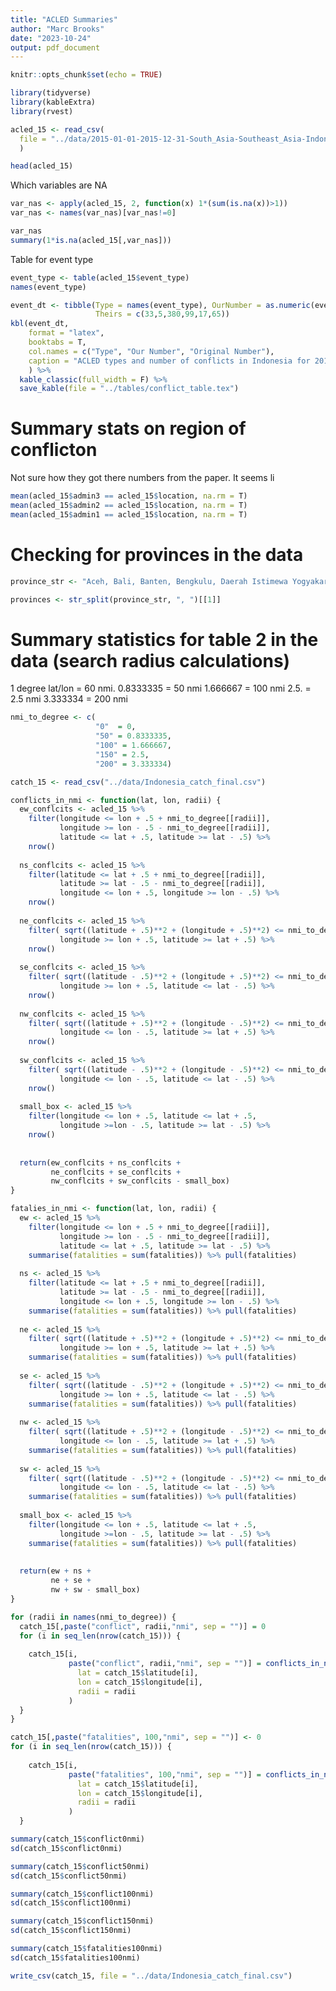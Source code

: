 ```yaml
---
title: "ACLED Summaries"
author: "Marc Brooks"
date: "2023-10-24"
output: pdf_document
---
```


```r
knitr::opts_chunk$set(echo = TRUE)

library(tidyverse)
library(kableExtra)
library(rvest)
```



```r
acled_15 <- read_csv(
  file = "../data/2015-01-01-2015-12-31-South_Asia-Southeast_Asia-Indonesia.csv"
  )
```



```r
head(acled_15)
```


Which variables are NA
```r
var_nas <- apply(acled_15, 2, function(x) 1*(sum(is.na(x))>1))
var_nas <- names(var_nas)[var_nas!=0]

var_nas
summary(1*is.na(acled_15[,var_nas]))
```



Table for event type 
```r
event_type <- table(acled_15$event_type)
names(event_type)

event_dt <- tibble(Type = names(event_type), OurNumber = as.numeric(event_type),
                   Theirs = c(33,5,380,99,17,65))
kbl(event_dt, 
    format = "latex", 
    booktabs = T,
    col.names = c("Type", "Our Number", "Original Number"),
    caption = "ACLED types and number of conflicts in Indonesia for 2015."
    ) %>%
  kable_classic(full_width = F) %>% 
  save_kable(file = "../tables/conflict_table.tex")
```



# Summary stats on region of conflicton
Not sure how they got there numbers from the paper. It seems li   
```r
mean(acled_15$admin3 == acled_15$location, na.rm = T)
mean(acled_15$admin2 == acled_15$location, na.rm = T)
mean(acled_15$admin1 == acled_15$location, na.rm = T)

```


# Checking for provinces in the data

```r
province_str <- "Aceh, Bali, Banten, Bengkulu, Daerah Istimewa Yogyakarta, Dki Jakarta, Gorontalo, Jambi, Jawa Barat, Jawa Tengah, Jawa Timur, Kalimantan Barat, Kalimantan Selatan, Kalimantan Tengah, Kalimantan Timur, Kalimantan Utara, Kepulauan Bangka Belitung, Kepulauan Riau, Lampung, Maluku, Maluku Utara, Nusa Tenggara Barat, Nusa Tenggara Timur, Papua, Papua Barat, Riau, Sulawesi Barat, Sulawesi Selatan, Sulawesi Tengah, Sulawesi Tenggara, Sulawesi Utara, Sumatera Barat, Sumatera Selatan, Sumatera Utara"

provinces <- str_split(province_str, ", ")[[1]]
```



# Summary statistics for table 2 in the data (search radius calculations)

1 degree lat/lon = 60 nmi.
0.8333335 = 50 nmi
1.666667  = 100 nmi
2.5.      = 2.5 nmi
3.333334  = 200 nmi


```r
nmi_to_degree <- c(
                   "0"  = 0,
                   "50" = 0.8333335, 
                   "100" = 1.666667,
                   "150" = 2.5,
                   "200" = 3.333334)
```


```r
catch_15 <- read_csv("../data/Indonesia_catch_final.csv")
```




```r
conflicts_in_nmi <- function(lat, lon, radii) {
  ew_conflcits <- acled_15 %>% 
    filter(longitude <= lon + .5 + nmi_to_degree[[radii]], 
           longitude >= lon - .5 - nmi_to_degree[[radii]],
           latitude <= lat + .5, latitude >= lat - .5) %>% 
    nrow()
  
  ns_conflcits <- acled_15 %>% 
    filter(latitude <= lat + .5 + nmi_to_degree[[radii]], 
           latitude >= lat - .5 - nmi_to_degree[[radii]],
           longitude <= lon + .5, longitude >= lon - .5) %>% 
    nrow()
  
  ne_conflcits <- acled_15 %>% 
    filter( sqrt((latitude + .5)**2 + (longitude + .5)**2) <= nmi_to_degree[[radii]],
           longitude >= lon + .5, latitude >= lat + .5) %>% 
    nrow()
  
  se_conflcits <- acled_15 %>% 
    filter( sqrt((latitude - .5)**2 + (longitude + .5)**2) <= nmi_to_degree[[radii]],
           longitude >= lon + .5, latitude <= lat - .5) %>% 
    nrow()
  
  nw_conflcits <- acled_15 %>% 
    filter( sqrt((latitude + .5)**2 + (longitude - .5)**2) <= nmi_to_degree[[radii]],
           longitude <= lon - .5, latitude >= lat + .5) %>% 
    nrow()
  
  sw_conflcits <- acled_15 %>% 
    filter( sqrt((latitude - .5)**2 + (longitude - .5)**2) <= nmi_to_degree[[radii]],
           longitude <= lon - .5, latitude <= lat - .5) %>% 
    nrow()
  
  small_box <- acled_15 %>% 
    filter(longitude <= lon + .5, latitude <= lat + .5,
           longitude >=lon - .5, latitude >= lat - .5) %>% 
    nrow()
  
  
  return(ew_conflcits + ns_conflcits + 
         ne_conflcits + se_conflcits + 
         nw_conflcits + sw_conflcits - small_box)
}
```


```r
fatalies_in_nmi <- function(lat, lon, radii) {
  ew <- acled_15 %>% 
    filter(longitude <= lon + .5 + nmi_to_degree[[radii]], 
           longitude >= lon - .5 - nmi_to_degree[[radii]],
           latitude <= lat + .5, latitude >= lat - .5) %>% 
    summarise(fatalities = sum(fatalities)) %>% pull(fatalities)
  
  ns <- acled_15 %>% 
    filter(latitude <= lat + .5 + nmi_to_degree[[radii]], 
           latitude >= lat - .5 - nmi_to_degree[[radii]],
           longitude <= lon + .5, longitude >= lon - .5) %>% 
    summarise(fatalities = sum(fatalities)) %>% pull(fatalities)
  
  ne <- acled_15 %>% 
    filter( sqrt((latitude + .5)**2 + (longitude + .5)**2) <= nmi_to_degree[[radii]],
           longitude >= lon + .5, latitude >= lat + .5) %>% 
    summarise(fatalities = sum(fatalities)) %>% pull(fatalities)
  
  se <- acled_15 %>% 
    filter( sqrt((latitude - .5)**2 + (longitude + .5)**2) <= nmi_to_degree[[radii]],
           longitude >= lon + .5, latitude <= lat - .5) %>% 
    summarise(fatalities = sum(fatalities)) %>% pull(fatalities)
  
  nw <- acled_15 %>% 
    filter( sqrt((latitude + .5)**2 + (longitude - .5)**2) <= nmi_to_degree[[radii]],
           longitude <= lon - .5, latitude >= lat + .5) %>% 
    summarise(fatalities = sum(fatalities)) %>% pull(fatalities)
  
  sw <- acled_15 %>% 
    filter( sqrt((latitude - .5)**2 + (longitude - .5)**2) <= nmi_to_degree[[radii]],
           longitude <= lon - .5, latitude <= lat - .5) %>% 
    summarise(fatalities = sum(fatalities)) %>% pull(fatalities)
  
  small_box <- acled_15 %>% 
    filter(longitude <= lon + .5, latitude <= lat + .5,
           longitude >=lon - .5, latitude >= lat - .5) %>% 
    summarise(fatalities = sum(fatalities)) %>% pull(fatalities)
  
  
  return(ew + ns + 
         ne + se + 
         nw + sw - small_box)
}
```


```r
for (radii in names(nmi_to_degree)) {
  catch_15[,paste("conflict", radii,"nmi", sep = "")] = 0
  for (i in seq_len(nrow(catch_15))) {
    
    catch_15[i,  
             paste("conflict", radii,"nmi", sep = "")] = conflicts_in_nmi(
               lat = catch_15$latitude[i],
               lon = catch_15$longitude[i], 
               radii = radii
             )
  }
}
```


```r
catch_15[,paste("fatalities", 100,"nmi", sep = "")] <- 0
for (i in seq_len(nrow(catch_15))) {
    
    catch_15[i,  
             paste("fatalities", 100,"nmi", sep = "")] = conflicts_in_nmi(
               lat = catch_15$latitude[i],
               lon = catch_15$longitude[i], 
               radii = radii
             )
  }
```


```r
summary(catch_15$conflict0nmi)
sd(catch_15$conflict0nmi)
```
```r
summary(catch_15$conflict50nmi)
sd(catch_15$conflict50nmi)
```


```r
summary(catch_15$conflict100nmi)
sd(catch_15$conflict100nmi)
```


```r
summary(catch_15$conflict150nmi)
sd(catch_15$conflict150nmi)
```

```r
summary(catch_15$fatalities100nmi)
sd(catch_15$fatalities100nmi)
```



```r
write_csv(catch_15, file = "../data/Indonesia_catch_final.csv")
```

